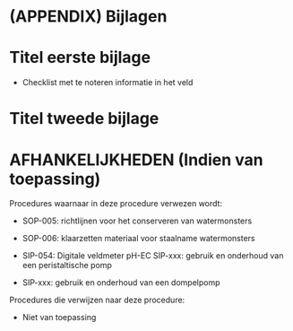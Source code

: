 # (APPENDIX) Bijlagen {.unnumbered}

# Titel eerste bijlage

```{=html}
<!--
Oplijsting van de bijlages die toegevoegd zijn aan dit protocol.
O.a. invulformulier of tabel met projectspecifieke gegevens voor de variabelen (bv afmetingen van proefvlak, diepte van oppervlaktemonster bodem, ...).
-->
```
-   Checklist met te noteren informatie in het veld

# Titel tweede bijlage

# AFHANKELIJKHEDEN (Indien van toepassing)

Procedures waarnaar in deze procedure verwezen wordt:

-   SOP-005: richtlijnen voor het conserveren van watermonsters

-   SOP-006: klaarzetten materiaal voor staalname watermonsters

-   SIP-054: Digitale veldmeter pH-EC SIP-xxx: gebruik en onderhoud van een peristaltische pomp

-   SIP-xxx: gebruik en onderhoud van een dompelpomp

Procedures die verwijzen naar deze procedure:

-   Niet van toepassing
